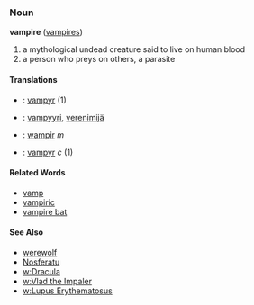 ===Noun===
'''vampire''' ([[vampires]])

#a mythological undead creature said to live on human blood
#a person who preys on others, a parasite

====Translations====
*{{da}}: [[vampyr]] (1)
*{{fi}}: [[vampyyri]], [[verenimijä]]
*{{pl}}: [[wampir]] ''m''
*{{sv}}: [[vampyr]] ''c'' (1)

====Related Words====
*[[vamp]]
*[[vampiric]]
*[[vampire bat]]

====See Also====
*[[werewolf]]
*[[Nosferatu]]
*[[w:Dracula]]
*[[w:Vlad the Impaler]]
*[[w:Lupus Erythematosus]]